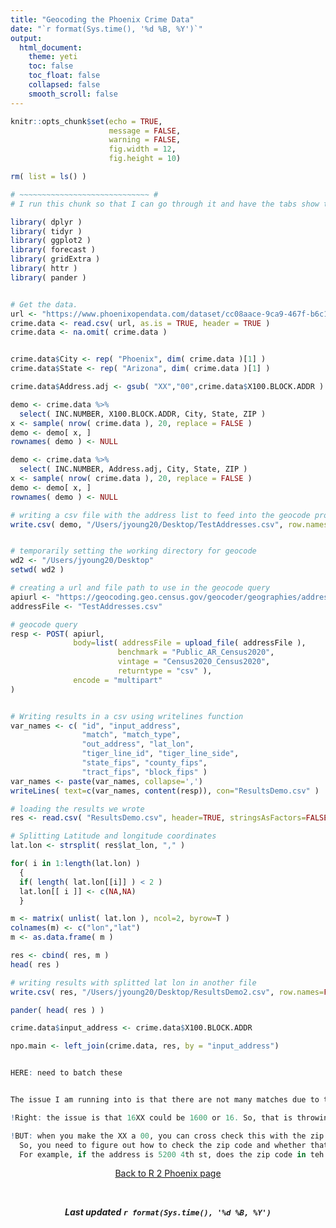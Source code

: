 ```yaml
---
title: "Geocoding the Phoenix Crime Data"
date: "`r format(Sys.time(), '%d %B, %Y')`"
output: 
  html_document:
    theme: yeti
    toc: false
    toc_float: false
    collapsed: false
    smooth_scroll: false
---
```


```r

knitr::opts_chunk$set(echo = TRUE, 
                      message = FALSE, 
                      warning = FALSE, 
                      fig.width = 12, 
                      fig.height = 10)

rm( list = ls() )

```


```r

# ~~~~~~~~~~~~~~~~~~~~~~~~~~~~~ #
# I run this chunk so that I can go through it and have the tabs show the code.

library( dplyr )
library( tidyr )
library( ggplot2 )
library( forecast )
library( gridExtra )
library( httr )
library( pander )


# Get the data.
url <- "https://www.phoenixopendata.com/dataset/cc08aace-9ca9-467f-b6c1-f0879ab1a358/resource/0ce3411a-2fc6-4302-a33f-167f68608a20/download/crimestat.csv"
crime.data <- read.csv( url, as.is = TRUE, header = TRUE )
crime.data <- na.omit( crime.data )


crime.data$City <- rep( "Phoenix", dim( crime.data )[1] )
crime.data$State <- rep( "Arizona", dim( crime.data )[1] )

crime.data$Address.adj <- gsub( "XX","00",crime.data$X100.BLOCK.ADDR )

demo <- crime.data %>% 
  select( INC.NUMBER, X100.BLOCK.ADDR, City, State, ZIP )
x <- sample( nrow( crime.data ), 20, replace = FALSE )
demo <- demo[ x, ]
rownames( demo ) <- NULL

demo <- crime.data %>% 
  select( INC.NUMBER, Address.adj, City, State, ZIP )
x <- sample( nrow( crime.data ), 20, replace = FALSE )
demo <- demo[ x, ]
rownames( demo ) <- NULL

# writing a csv file with the address list to feed into the geocode process
write.csv( demo, "/Users/jyoung20/Desktop/TestAddresses.csv", row.names = FALSE )


# temporarily setting the working directory for geocode
wd2 <- "/Users/jyoung20/Desktop"
setwd( wd2 )

# creating a url and file path to use in the geocode query
apiurl <- "https://geocoding.geo.census.gov/geocoder/geographies/addressbatch"
addressFile <- "TestAddresses.csv"

# geocode query
resp <- POST( apiurl, 
              body=list( addressFile = upload_file( addressFile ), 
                        benchmark = "Public_AR_Census2020",
                        vintage = "Census2020_Census2020",
                        returntype = "csv" ), 
              encode = "multipart" 
)


# Writing results in a csv using writelines function
var_names <- c( "id", "input_address", 
                "match", "match_type", 
                "out_address", "lat_lon", 
                "tiger_line_id", "tiger_line_side", 
                "state_fips", "county_fips", 
                "tract_fips", "block_fips" )
var_names <- paste(var_names, collapse=',')
writeLines( text=c(var_names, content(resp)), con="ResultsDemo.csv" )

# loading the results we wrote
res <- read.csv( "ResultsDemo.csv", header=TRUE, stringsAsFactors=FALSE, colClasses="character" )

# Splitting Latitude and longitude coordinates
lat.lon <- strsplit( res$lat_lon, "," )

for( i in 1:length(lat.lon) )
  {
  if( length( lat.lon[[i]] ) < 2 )
  lat.lon[[ i ]] <- c(NA,NA) 
  }

m <- matrix( unlist( lat.lon ), ncol=2, byrow=T )
colnames(m) <- c("lon","lat")
m <- as.data.frame( m )

res <- cbind( res, m )
head( res )

# writing results with splitted lat lon in another file
write.csv( res, "/Users/jyoung20/Desktop/ResultsDemo2.csv", row.names=FALSE )

pander( head( res ) ) 

crime.data$input_address <- crime.data$X100.BLOCK.ADDR

npo.main <- left_join(crime.data, res, by = "input_address")


HERE: need to batch these


The issue I am running into is that there are not many matches due to the addresses being xd out.

!Right: the issue is that 16XX could be 1600 or 16. So, that is throwing off the latitute.

!BUT: when you make the XX a 00, you can cross check this with the zip code!!!
  So, you need to figure out how to check the zip code and whether that is matching up
  For example, if the address is 5200 4th st, does the zip code in teh data match the zip for 5200 4th st?


```





<p align="center">
[Back to R 2 Phoenix page](https://jacobtnyoung.github.io/R2PhX/)
</p>

<br>

<p align="center">
***Last updated `r format(Sys.time(), '%d %B, %Y')`***
</p>

<br>